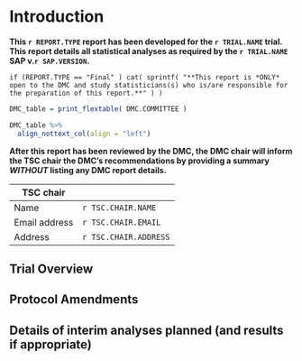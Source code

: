 # Introduction

**This `r REPORT.TYPE` report has been developed for the `r TRIAL.NAME` trial.  This report details all statistical analyses as required by the `r TRIAL.NAME` SAP v.`r SAP.VERSION`.**

`if (REPORT.TYPE == "Final" ) cat( sprintf( "**This report is *ONLY* open to the DMC and study statisticians(s) who is/are responsible for the preparation of this report.**" ) )`


```r
DMC_table = print_flextable( DMC.COMMITTEE )

DMC_table %>%
  align_nottext_col(align = "left")

```

**After this report has been reviewed by the DMC, the DMC chair will inform the TSC chair the DMC's recommendations by providing a summary *WITHOUT* listing any DMC report details.**


| **TSC chair** |                       |
| ------------- | --------------------- |
| Name          | `r TSC.CHAIR.NAME`    |
| Email address | `r TSC.CHAIR.EMAIL`   |
| Address       | `r TSC.CHAIR.ADDRESS` | 


## Trial Overview

## Protocol Amendments

## Details of interim analyses planned (and results if appropriate)
